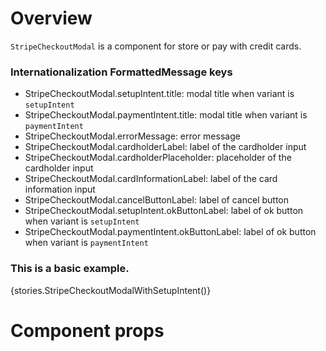 
<Meta title="Modules|Payment/Components" component={StripeCheckoutModal} />

# Overview

`StripeCheckoutModal` is a component for store or pay with credit cards.

### Internationalization FormattedMessage keys

-   StripeCheckoutModal.setupIntent.title: modal title when variant is `setupIntent`
-   StripeCheckoutModal.paymentIntent.title: modal title when variant is `paymentIntent`
-   StripeCheckoutModal.errorMessage: error message
-   StripeCheckoutModal.cardholderLabel: label of the cardholder input
-   StripeCheckoutModal.cardholderPlaceholder: placeholder of the cardholder input
-   StripeCheckoutModal.cardInformationLabel: label of the card information input
-   StripeCheckoutModal.cancelButtonLabel: label of cancel button
-   StripeCheckoutModal.setupIntent.okButtonLabel: label of ok button when variant is `setupIntent`
-   StripeCheckoutModal.paymentIntent.okButtonLabel: label of ok button when variant is `paymentIntent`

### This is a basic example.

<Preview>
    <Story name="StripeCheckoutModal">{stories.StripeCheckoutModalWithSetupIntent()}</Story>
</Preview>

# Component props

<Props of={StripeCheckoutModal} />
